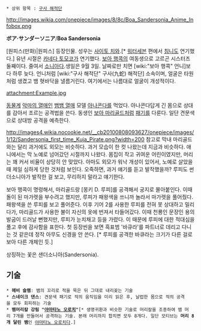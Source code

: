  * 상위 항목 : [[구사 해적단]]

http://images.wikia.com/onepiece/images/8/8c/Boa_Sandersonia_Anime_Infobox.png

'''ボア·サンダーソニア'''/'''Boa Sandersonia'''

[원피스(만화)|원피스] 등장인물. 성우는 [[사이토 치와]].[* [[워터세븐]] 편에서 [[침니]]도 연기했다.] 유년 시절은 [[카네다 토모코]]가 연기했다. [[보아 행콕]]의 여동생으로 고르곤 시스터즈 둘째이다. 줄여서 [[소니아]]다.생일은 9월 3일. 날짜로만 치면 [wiki:"보아 행콕" 언니]보다 하루 늦다. 언니처럼 [wiki:"구사 해적단" 구사(九蛇) 해적단] 소속이며, 얼굴은 타원처럼 생겼고 뱀 혓바닥을 낼름거린다. 여기에서는 나름대로 얼굴이 개성적이다.

attachment:Example.jpg

[[동물계]] [[악마의 열매]]인 [[뱀뱀 열매]] 모델 [[아나콘다]]를 먹었다. 아나콘다답게 긴 몸으로 상대를 감아서 조르는 공격법을 쓴다. 동생인 [[보아 마리골드]]처럼 [[패기(원피스)|패기]]를 다룬다. 일단 견문색으로 상대방 공격을 예측한다.

http://images4.wikia.nocookie.net/__cb20100808093627/onepiece/images/1/12/Sandersonia_first_time_Kuja_Pirate.png?width=200
참고로 막내 마리골드와는 달리 과거에도 외모는 비슷하다. 과거 모습이 한 컷 나왔는데 지금과 비슷하다. 애니에서는 막 노예로 넘어갔던 시절까지 나왔다. 몸집이 작고 귀여운 어린이였지만, 머리는 꽤 커서 비율이 상당히 안 맞았다. 아마도 외모가 워낙 개성이 있어서, 노예로 살았을 때 제일 심하게 당한 것처럼 보인다. 오죽하면, 과거 얘기를 듣고 발작했을까? 루피도 썬더소니아가 발작한 걸 보고, 무리하지 말라고 얘기한다.

보아 행콕이 명령해서, 마리골드랑 [몽키 D. 루피]를 공격해서 궁지로 몰아붙인다. 이때 돌이 된 마가렛을 부수려고 했지만, 루피가 패왕색을 쓰니까 놀라서 마가렛을 풀어줬다.패왕색을 쓴 루피를 보고 풀어준다. 이후 기어 2를 사용한 루피를 전혀 못 상대하고 밀리다가, 마리골드가 사용한 불이 자신의 옷에 번져서 타들어갔다. 이때 천룡인 문장인 용의 발굽이 드러날 뻔했지만, 루피가 눈치채고 등을 가렸다. 이 때문에 루피에 대한 적대심을 풀고 후에 감사함을 표한다. 첫 등장씬을 보면 흑표범 '바큐라'를 파트너로 데리고 다니는 것 같은데 정작 아무도 신경을 안 쓴다. [* 루피를 공격한 바큐라는 크기가 다른 걸로 보아 다른 개체인 듯.]

상징하는 꽃은 샌더소니아(Sandersonia).

== 기술 ==
 * '''헤비 슬램''': 뱀의 꼬리로 적을 묵은 뒤 그대로 내리꽂는 기술
 * '''스네이크 댄스''': 견문색 패기로 적의 움직임을 미리 읽은 후, 날렵한 몸으로 적의 공격을 모두 회피하는 기술
 * '''뱀머리칼 강림 "[[야마타노 오로치]]"'''[* 생명귀환과 비슷한 기술로 머리칼을 조종하여 뱀 머리 7개를 만들어서 공격하는 기술. 본래 머리까지 합치면 모두 8개다. 일단 모티브는 '''머리 8개 달린 뱀'''인 [[야마타노 오로치]]다.] 
